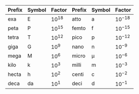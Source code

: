 | Prefix | Symbol | Factor | Prefix | Symbol | Factor |
|---|---|---|---|---|---|
| exa | E | $10^{18}$ | atto | a | $10^{-18}$ |
| peta | P | $10^{15}$ | femto | f | $10^{-15}$ |
| tetra | T | $10^{12}$ | pico | p | $10^{-12}$ |
| giga | G | $10^{9}$ | nano | n | $10^{-9}$ |
| mega | M | $10^{6}$ | micro | μ | $10^{-6}$ |
| kilo | k | $10^{3}$ | milli | m | $10^{-3}$ |
| hecta | h | $10^{2}$ | centi | c | $10^{-2}$ |
| deca | da | $10^{1}$ | deci | d | $10^{-1}$ |
